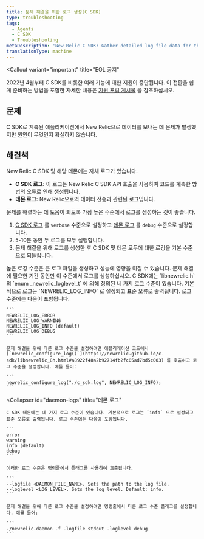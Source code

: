 ```yaml
---
title: 문제 해결을 위한 로그 생성(C SDK)
type: troubleshooting
tags:
  - Agents
  - C SDK
  - Troubleshooting
metaDescription: 'New Relic C SDK: Gather detailed log file data for the SDK and daemon to diagnose problems, then return logs to their default levels.'
translationType: machine
---
```


<Callout
  variant="important"
  title="EOL 공지"
>
  2022년 4월부터 C SDK를 비롯한 여러 기능에 대한 지원이 중단됩니다. 이 전환을 쉽게 준비하는 방법을 포함한 자세한 내용은 [지원 포럼 게시물](https://discuss.newrelic.com/t/q1-bulk-eol-announcement-fy23/181744) 을 참조하십시오.
</Callout>

## 문제

C SDK로 계측된 애플리케이션에서 New Relic으로 데이터를 보내는 데 문제가 발생했지만 원인이 무엇인지 확실하지 않습니다.

## 해결책

New Relic C SDK 및 해당 데몬에는 자체 로그가 있습니다.

* **C SDK 로그:** 이 로그는 New Relic C SDK API 호출을 사용하여 코드를 계측한 방법의 오류로 인해 생성됩니다.
* **데몬 로그:** New Relic으로의 데이터 전송과 관련된 로그입니다.

문제를 해결하는 데 도움이 되도록 가장 높은 수준에서 로그를 생성하는 것이 좋습니다.

1. [C SDK 로그](#c-sdk-logs) 를 `verbose` 수준으로 설정하고 [데몬 로그](#daemon-logs) 를 `debug` 수준으로 설정합니다.
2. 5-10분 동안 두 로그를 모두 실행합니다.
3. 문제 해결을 위해 로그를 생성한 후 C SDK 및 데몬 모두에 대한 로깅을 기본 수준으로 되돌립니다.

<Callout variant="caution">
  높은 로깅 수준은 큰 로그 파일을 생성하고 성능에 영향을 미칠 수 있습니다. 문제 해결에 필요한 기간 동안만 이 수준에서 로그를 생성하십시오.
</Callout>

<CollapserGroup>
  <Collapser
    id="c-sdk-logs"
    title="C SDK 로그"
  >
    C SDK에는 `libnewrelic.h` 의 `enum _newrelic_loglevel_t` 에 의해 정의된 네 가지 로그 수준이 있습니다. 기본적으로 로그는 `NEWRELIC_LOG_INFO` 로 설정되고 표준 오류로 출력됩니다. 로그 수준에는 다음이 포함됩니다.

    ```
    NEWRELIC_LOG_ERROR
    NEWRELIC_LOG_WARNING
    NEWRELIC_LOG_INFO (default)
    NEWRELIC_LOG_DEBUG
    ```

    문제 해결을 위해 다른 로그 수준을 설정하려면 애플리케이션 코드에서 [`newrelic_configure_log()`](https://newrelic.github.io/c-sdk/libnewrelic_8h.html#a8922f48a2b92714fb2fc05ad7bd5c003) 를 호출하고 로그 수준을 설정합니다. 예를 들어:

    ```
    newrelic_configure_log("./c_sdk.log", NEWRELIC_LOG_INFO);
    ```
  </Collapser>

  <Collapser
    id="daemon-logs"
    title="데몬 로그"
  >
    C SDK 데몬에는 네 가지 로그 수준이 있습니다. 기본적으로 로그는 `info` 으로 설정되고 표준 오류로 출력됩니다. 로그 수준에는 다음이 포함됩니다.

    ```
    error
    warning
    info (default)
    debug
    ```

    이러한 로그 수준은 명령줄에서 플래그를 사용하여 호출됩니다.

    ```
    --logfile <DAEMON_FILE_NAME>. Sets the path to the log file.
    --loglevel <LOG_LEVEL>. Sets the log level. Default: info.
    ```

    문제 해결을 위해 다른 로그 수준을 설정하려면 명령줄에서 다른 로그 수준 플래그를 설정합니다. 예를 들어:

    ```
    ./newrelic-daemon -f -logfile stdout -loglevel debug
    ```
  </Collapser>
</CollapserGroup>